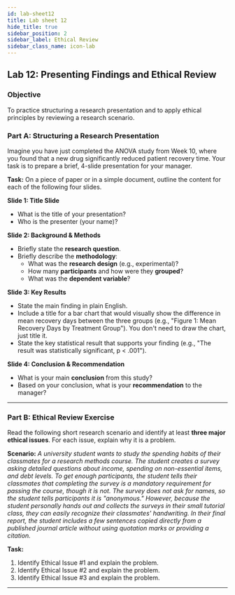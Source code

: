 ```yaml
---
id: lab-sheet12
title: Lab sheet 12
hide_title: true
sidebar_position: 2
sidebar_label: Ethical Review
sidebar_class_name: icon-lab
---
```


<ModuleBanner />

## Lab 12: Presenting Findings and Ethical Review

### Objective
To practice structuring a research presentation and to apply ethical principles by reviewing a research scenario.

### Part A: Structuring a Research Presentation

Imagine you have just completed the ANOVA study from Week 10, where you found that a new drug significantly reduced patient recovery time. Your task is to prepare a brief, 4-slide presentation for your manager.

**Task:** On a piece of paper or in a simple document, outline the content for each of the following four slides.

**Slide 1: Title Slide**
* What is the title of your presentation?
* Who is the presenter (your name)?

**Slide 2: Background & Methods**
* Briefly state the **research question**.
* Briefly describe the **methodology**:
  * What was the **research design** (e.g., experimental)?
  * How many **participants** and how were they **grouped**?
  * What was the **dependent variable**?

**Slide 3: Key Results**
* State the main finding in plain English.
* Include a title for a bar chart that would visually show the difference in mean recovery days between the three groups (e.g., "Figure 1: Mean Recovery Days by Treatment Group"). You don't need to draw the chart, just title it.
* State the key statistical result that supports your finding (e.g., "The result was statistically significant, p < .001").

**Slide 4: Conclusion & Recommendation**
* What is your main **conclusion** from this study?
* Based on your conclusion, what is your **recommendation** to the manager?

---
### Part B: Ethical Review Exercise

Read the following short research scenario and identify at least **three major ethical issues**. For each issue, explain why it is a problem.

**Scenario:**
*A university student wants to study the spending habits of their classmates for a research methods course. The student creates a survey asking detailed questions about income, spending on non-essential items, and debt levels. To get enough participants, the student tells their classmates that completing the survey is a mandatory requirement for passing the course, though it is not. The survey does not ask for names, so the student tells participants it is "anonymous." However, because the student personally hands out and collects the surveys in their small tutorial class, they can easily recognize their classmates' handwriting. In their final report, the student includes a few sentences copied directly from a published journal article without using quotation marks or providing a citation.*

**Task:**
1.  Identify Ethical Issue #1 and explain the problem.
2.  Identify Ethical Issue #2 and explain the problem.
3.  Identify Ethical Issue #3 and explain the problem.

---

